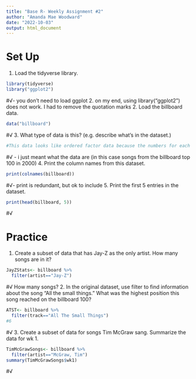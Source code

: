 ```yaml
---
title: "Base R- Weekly Assignment #2"
author: "Amanda Mae Woodward"
date: "2022-10-03"
output: html_document
---
```

# Set Up
1. Load the tidyverse library. 
```r
library(tidyverse)
library("ggplot2")
```
#√- you don't need to load ggplot 2. on my end, using library("ggplot2") does not work. I had to remove the quotation marks
2. Load the billboard data. 
```r
data("billboard")
```
#√
3. What type of data is this? (e.g. describe what's in the dataset.)
```r
#This data looks like ordered factor data because the numbers for each song and artist are the rank they took within the top 100 for each week.
```
#√ - i just meant what the data are (in this case songs from the billboard top 100 in 2000) 
4. Print the column names from this dataset. 
```r
print(colnames(billboard))
```
#√- print is redundant, but ok to include
5. Print the first 5 entries in the dataset. 
```r
print(head(billboard, 5))
```
#√

# Practice
1. Create a subset of data that has Jay-Z as the only artist. How many songs are in it?
```r
JayZStats<- billboard %>%
  filter(artist=="Jay-Z")
```
#√ How many songs? 
2. In the original dataset, use filter to find information about the song "All the small things." What was the highest position this song reached on the billboard 100? 
```r
ATST<- billboard %>%
  filter(track=="All The Small Things")
#6
```
#√
3. Create a subset of data for songs Tim McGraw sang. Summarize the data for wk 1.
```r
TimMcGrawSongs<- billboard %>%
  filter(artist=="McGraw, Tim")
summary(TimMcGrawSongs$wk1)
```
#√
